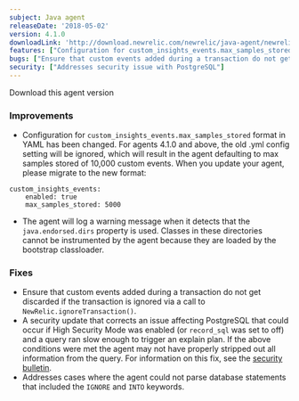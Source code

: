 ```yaml
---
subject: Java agent
releaseDate: '2018-05-02'
version: 4.1.0
downloadLink: 'http://download.newrelic.com/newrelic/java-agent/newrelic-agent/4.1.0/'
features: ["Configuration for custom_insights_events.max_samples_stored format in YAML has been changed", "The agent will log a warning message when it detects that the java.endorsed.dirs property is used"]
bugs: ["Ensure that custom events added during a transaction do not get discarded if the transaction is ignored", "Addresses cases where the agent could not parse database statements that included the IGNORE and INTO keywords"]
security: ["Addresses security issue with PostgreSQL"]
---
```

<ButtonGroup>
  <ButtonLink
    role="button"
    to="https://download.newrelic.com/newrelic/java-agent/newrelic-agent/4.1.0/"
    variant="primary"
  >
    Download this agent version
  </ButtonLink>
</ButtonGroup>

### Improvements

* Configuration for `custom_insights_events.max_samples_stored` format in YAML has been changed. For agents 4.1.0 and above, the old .yml config setting will be ignored, which will result in the agent defaulting to max samples stored of 10,000 custom events. When you update your agent, please migrate to the new format:

```
custom_insights_events:
    enabled: true
    max_samples_stored: 5000
```

* The agent will log a warning message when it detects that the `java.endorsed.dirs` property is used. Classes in these directories cannot be instrumented by the agent because they are loaded by the bootstrap classloader.

### Fixes

* Ensure that custom events added during a transaction do not get discarded if the transaction is ignored via a call to `NewRelic.ignoreTransaction()`.
* A security update that corrects an issue affecting PostgreSQL that could occur if High Security Mode was enabled (or `record_sql` was set to off) and a query ran slow enough to trigger an explain plan. If the above conditions were met the agent may not have properly stripped out all information from the query. For information on this fix, see the [security bulletin](https://docs.newrelic.com/docs/using-new-relic/new-relic-security/security-bulletins/security-bulletin-nr18-09).
* Addresses cases where the agent could not parse database statements that included the `IGNORE` and `INTO` keywords.
